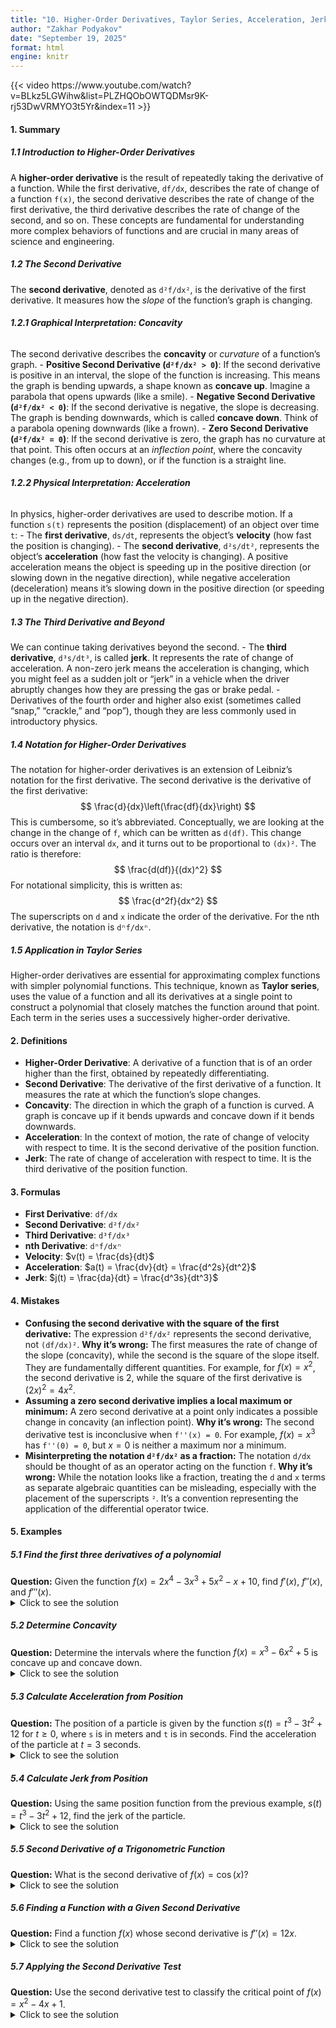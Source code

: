 ```yaml
---
title: "10. Higher-Order Derivatives, Taylor Series, Acceleration, Jerk"
author: "Zakhar Podyakov"
date: "September 19, 2025"
format: html
engine: knitr
---
```


{{< video https://www.youtube.com/watch?v=BLkz5LGWihw&list=PLZHQObOWTQDMsr9K-rj53DwVRMYO3t5Yr&index=11 >}}

<!-- [QUIZ]() | [FLASHCARDS]() -->

#### **1. Summary**

##### **1.1 Introduction to Higher-Order Derivatives**
A **higher-order derivative** is the result of repeatedly taking the derivative of a function. While the first derivative, `df/dx`, describes the rate of change of a function `f(x)`, the second derivative describes the rate of change of the first derivative, the third derivative describes the rate of change of the second, and so on. These concepts are fundamental for understanding more complex behaviors of functions and are crucial in many areas of science and engineering.

##### **1.2 The Second Derivative**
The **second derivative**, denoted as `d²f/dx²`, is the derivative of the first derivative. It measures how the *slope* of the function's graph is changing.

###### **1.2.1 Graphical Interpretation: Concavity**
The second derivative describes the **concavity** or *curvature* of a function's graph.
<!-- DIAGRAM HERE -->
-   **Positive Second Derivative (`d²f/dx² > 0`)**: If the second derivative is positive in an interval, the slope of the function is increasing. This means the graph is bending upwards, a shape known as **concave up**. Imagine a parabola that opens upwards (like a smile).
-   **Negative Second Derivative (`d²f/dx² < 0`)**: If the second derivative is negative, the slope is decreasing. The graph is bending downwards, which is called **concave down**. Think of a parabola opening downwards (like a frown).
-   **Zero Second Derivative (`d²f/dx² = 0`)**: If the second derivative is zero, the graph has no curvature at that point. This often occurs at an *inflection point*, where the concavity changes (e.g., from up to down), or if the function is a straight line.

###### **1.2.2 Physical Interpretation: Acceleration**
In physics, higher-order derivatives are used to describe motion. If a function `s(t)` represents the position (displacement) of an object over time `t`:
-   The **first derivative**, `ds/dt`, represents the object's **velocity** (how fast the position is changing).
-   The **second derivative**, `d²s/dt²`, represents the object's **acceleration** (how fast the velocity is changing). A positive acceleration means the object is speeding up in the positive direction (or slowing down in the negative direction), while negative acceleration (deceleration) means it's slowing down in the positive direction (or speeding up in the negative direction).

##### **1.3 The Third Derivative and Beyond**
We can continue taking derivatives beyond the second.
-   The **third derivative**, `d³s/dt³`, is called **jerk**. It represents the rate of change of acceleration. A non-zero jerk means the acceleration is changing, which you might feel as a sudden jolt or "jerk" in a vehicle when the driver abruptly changes how they are pressing the gas or brake pedal.
-   Derivatives of the fourth order and higher also exist (sometimes called "snap," "crackle," and "pop"), though they are less commonly used in introductory physics.

##### **1.4 Notation for Higher-Order Derivatives**
The notation for higher-order derivatives is an extension of Leibniz's notation for the first derivative. The second derivative is the derivative of the first derivative:
$$ \frac{d}{dx}\left(\frac{df}{dx}\right) $$
This is cumbersome, so it's abbreviated. Conceptually, we are looking at the change in the change of `f`, which can be written as `d(df)`. This change occurs over an interval `dx`, and it turns out to be proportional to `(dx)²`. The ratio is therefore:
$$ \frac{d(df)}{(dx)^2} $$
For notational simplicity, this is written as:
$$ \frac{d^2f}{dx^2} $$
The superscripts on `d` and `x` indicate the order of the derivative. For the nth derivative, the notation is `dⁿf/dxⁿ`.

##### **1.5 Application in Taylor Series**
Higher-order derivatives are essential for approximating complex functions with simpler polynomial functions. This technique, known as **Taylor series**, uses the value of a function and all its derivatives at a single point to construct a polynomial that closely matches the function around that point. Each term in the series uses a successively higher-order derivative.

#### **2. Definitions**
*   **Higher-Order Derivative**: A derivative of a function that is of an order higher than the first, obtained by repeatedly differentiating.
*   **Second Derivative**: The derivative of the first derivative of a function. It measures the rate at which the function's slope changes.
*   **Concavity**: The direction in which the graph of a function is curved. A graph is concave up if it bends upwards and concave down if it bends downwards.
*   **Acceleration**: In the context of motion, the rate of change of velocity with respect to time. It is the second derivative of the position function.
*   **Jerk**: The rate of change of acceleration with respect to time. It is the third derivative of the position function.

#### **3. Formulas**
*   **First Derivative**: `df/dx`
*   **Second Derivative**: `d²f/dx²`
*   **Third Derivative**: `d³f/dx³`
*   **nth Derivative**: `dⁿf/dxⁿ`
*   **Velocity**: $v(t) = \frac{ds}{dt}$
*   **Acceleration**: $a(t) = \frac{dv}{dt} = \frac{d^2s}{dt^2}$
*   **Jerk**: $j(t) = \frac{da}{dt} = \frac{d^3s}{dt^3}$

#### **4. Mistakes**
*   **Confusing the second derivative with the square of the first derivative:** The expression `d²f/dx²` represents the second derivative, not `(df/dx)²`. **Why it's wrong:** The first measures the rate of change of the slope (concavity), while the second is the square of the slope itself. They are fundamentally different quantities. For example, for $f(x) = x^2$, the second derivative is $2$, while the square of the first derivative is $(2x)^2 = 4x^2$.
*   **Assuming a zero second derivative implies a local maximum or minimum:** A zero second derivative at a point only indicates a possible change in concavity (an inflection point). **Why it's wrong:** The second derivative test is inconclusive when `f''(x) = 0`. For example, $f(x) = x^3$ has `f''(0) = 0`, but $x=0$ is neither a maximum nor a minimum.
*   **Misinterpreting the notation `d²f/dx²` as a fraction:** The notation `d/dx` should be thought of as an operator acting on the function `f`. **Why it's wrong:** While the notation looks like a fraction, treating the `d` and `x` terms as separate algebraic quantities can be misleading, especially with the placement of the superscripts `²`. It's a convention representing the application of the differential operator twice.

#### **5. Examples**
##### **5.1 Find the first three derivatives of a polynomial**
**Question:** Given the function $f(x) = 2x^4 - 3x^3 + 5x^2 - x + 10$, find $f'(x)$, $f''(x)$, and $f'''(x)$.
<details>
<summary>Click to see the solution</summary>

1.  **First Derivative:** Apply the power rule to each term.
    $$ f'(x) = \frac{d}{dx}(2x^4 - 3x^3 + 5x^2 - x + 10) = 8x^3 - 9x^2 + 10x - 1 $$
2.  **Second Derivative:** Differentiate the first derivative.
    $$ f''(x) = \frac{d}{dx}(8x^3 - 9x^2 + 10x - 1) = 24x^2 - 18x + 10 $$
3.  **Third Derivative:** Differentiate the second derivative.
    $$ f'''(x) = \frac{d}{dx}(24x^2 - 18x + 10) = 48x - 18 $$

**Answer:**
$f'(x) = 8x^3 - 9x^2 + 10x - 1$
$f''(x) = 24x^2 - 18x + 10$
$f'''(x) = 48x - 18$
</details>

##### **5.2 Determine Concavity**
**Question:** Determine the intervals where the function $f(x) = x^3 - 6x^2 + 5$ is concave up and concave down.
<details>
<summary>Click to see the solution</summary>

1.  **Find the second derivative:**
    *   $f'(x) = 3x^2 - 12x$
    *   $f''(x) = 6x - 12$
2.  **Find where the second derivative is zero:** This is a potential inflection point where concavity might change.
    $$ 6x - 12 = 0 \implies 6x = 12 \implies x = 2 $$
3.  **Test intervals around the point $x=2$:**
    *   For $x < 2$ (e.g., $x=0$): $f''(0) = 6(0) - 12 = -12$. Since $f''(x) < 0$, the function is concave down.
    *   For $x > 2$ (e.g., $x=3$): $f''(3) = 6(3) - 12 = 6$. Since $f''(x) > 0$, the function is concave up.

<!-- DIAGRAM HERE -->
**Answer:** The function is concave down on the interval $(-\infty, 2)$ and concave up on the interval $(2, \infty)$.
</details>

##### **5.3 Calculate Acceleration from Position**
**Question:** The position of a particle is given by the function $s(t) = t^3 - 3t^2 + 12$ for $t \ge 0$, where `s` is in meters and `t` is in seconds. Find the acceleration of the particle at $t = 3$ seconds.
<details>
<summary>Click to see the solution</summary>

1.  **Find the velocity function, $v(t)$, by taking the first derivative of $s(t)$:**
    $$ v(t) = s'(t) = 3t^2 - 6t $$
2.  **Find the acceleration function, $a(t)$, by taking the derivative of $v(t)$:**
    $$ a(t) = v'(t) = s''(t) = 6t - 6 $$
3.  **Evaluate the acceleration at $t=3$:**
    $$ a(3) = 6(3) - 6 = 18 - 6 = 12 $$

**Answer:** The acceleration of the particle at $t=3$ seconds is **$12 \text{ m/s}^2$**.
</details>

##### **5.4 Calculate Jerk from Position**
**Question:** Using the same position function from the previous example, $s(t) = t^3 - 3t^2 + 12$, find the jerk of the particle.
<details>
<summary>Click to see the solution</summary>

1.  **Recall the acceleration function, $a(t)$:**
    $$ a(t) = 6t - 6 $$
2.  **Find the jerk function, $j(t)$, by taking the derivative of $a(t)$:**
    $$ j(t) = a'(t) = s'''(t) = \frac{d}{dt}(6t - 6) = 6 $$

**Answer:** The jerk is constant and equal to **$6 \text{ m/s}^3$**. This means the rate of change of acceleration is constant.
</details>

##### **5.5 Second Derivative of a Trigonometric Function**
**Question:** What is the second derivative of $f(x) = \cos(x)$?
<details>
<summary>Click to see the solution</summary>

1.  **Find the first derivative:** The derivative of $\cos(x)$ is $-\sin(x)$.
    $$ f'(x) = -\sin(x) $$
2.  **Find the second derivative:** The derivative of $-\sin(x)$ is $-\cos(x)$.
    $$ f''(x) = \frac{d}{dx}(-\sin(x)) = -\cos(x) $$

**Answer:** The second derivative of $\cos(x)$ is **$-\cos(x)$**.
</details>

##### **5.6 Finding a Function with a Given Second Derivative**
**Question:** Find a function $f(x)$ whose second derivative is $f''(x) = 12x$.
<details>
<summary>Click to see the solution</summary>

1.  **Find the first derivative by integrating the second derivative:**
    $$ f'(x) = \int 12x \,dx = 6x^2 + C_1 $$
    where $C_1$ is an arbitrary constant of integration.
2.  **Find the function $f(x)$ by integrating the first derivative:**
    $$ f(x) = \int (6x^2 + C_1) \,dx = 2x^3 + C_1x + C_2 $$
    where $C_2$ is another arbitrary constant of integration.

**Answer:** One possible function is $f(x) = 2x^3$. A general solution is **$f(x) = 2x^3 + C_1x + C_2$** for any constants $C_1$ and $C_2$.
</details>

##### **5.7 Applying the Second Derivative Test**
**Question:** Use the second derivative test to classify the critical point of $f(x) = x^2 - 4x + 1$.
<details>
<summary>Click to see the solution</summary>

1.  **Find the critical points by setting the first derivative to zero:**
    $$ f'(x) = 2x - 4 $$
    $$ 2x - 4 = 0 \implies x = 2 $$
    The only critical point is at $x = 2$.
2.  **Find the second derivative:**
    $$ f''(x) = 2 $$
3.  **Evaluate the second derivative at the critical point:**
    $$ f''(2) = 2 $$
4.  **Interpret the result:** Since $f''(2) = 2 > 0$, the function is concave up at the critical point. Therefore, the critical point is a local minimum.
<!-- DIAGRAM HERE -->
**Answer:** The critical point at $x=2$ is a **local minimum**.
</details>